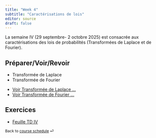 ```yaml
---
title: "Week 4"
subtitle: "Caractérisations de lois"
editor: source
draft: false
---
```



::: callout-important

La semaine IV (29 septembre- 2 octobre 2025)  est  consacrée aux caractérisations des lois de probabilités (Transformées de Laplace et de Fourier).

:::

## Préparer/Voir/Revoir

::: {}

- Transformée de Laplace 
- Transformée de Fourier
  
:::

::: {}

- [Voir Transformée de Laplace ...](https://s-v-b.github.io/MA1AY010-CN/)
- [Voir Transformée de Fourier ...](https://s-v-b.github.io/MA1AY010-CN/)


:::


## Exercices


- [Feuille TD IV](/exercices/td4.qmd)
<!-- - [Feuille TD IV supplément](/exercices/td4-supplement.qmd) -->
<!-- - [Questionnaire II](/exercices/quizz_b.qmd) -->


<!-- - TD I.18 (sommes aléatoires de variables indépendantes) (*fin*).
- Supplément TD I Exercice 5 (Anniversaires)
- TD I.7
- TD I.... -->



::: {style="font-size: 0.875em;"}
Back to [course schedule](/ "Course schedule") ⏎
:::

